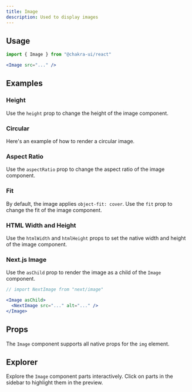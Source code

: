 ```yaml
---
title: Image
description: Used to display images
---
```


<ExampleTabs name="image-basic" />

## Usage

```js
import { Image } from "@chakra-ui/react"
```

```jsx
<Image src="..." />
```

## Examples

### Height

Use the `height` prop to change the height of the image component.

<ExampleTabs name="image-with-height" />

### Circular

Here's an example of how to render a circular image.

<ExampleTabs name="image-circular" />

### Aspect Ratio

Use the `aspectRatio` prop to change the aspect ratio of the image component.

<ExampleTabs name="image-with-aspect-ratio" />

### Fit

By default, the image applies `object-fit: cover`. Use the `fit` prop to change
the fit of the image component.

<ExampleTabs name="image-with-fit" />

### HTML Width and Height

Use the `htmlWidth` and `htmlHeight` props to set the native width and height of
the image component.

<ExampleTabs name="image-with-html-height" />

### Next.js Image

Use the `asChild` prop to render the image as a child of the `Image` component.

```jsx
// import NextImage from "next/image"

<Image asChild>
  <NextImage src="..." alt="..." />
</Image>
```

## Props

The `Image` component supports all native props for the `img` element.

## Explorer

Explore the `Image` component parts interactively. Click on parts in the sidebar
to highlight them in the preview.

<Explorer name="image-basic" />
